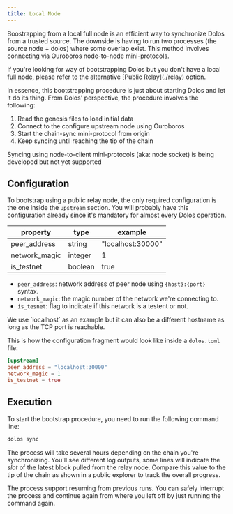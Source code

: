 ```yaml
---
title: Local Node
---
```



Boostrapping from a local full node is an efficient way to synchronize Dolos from a trusted source. The downside is having to run two processes (the source node + dolos) where some overlap exist. This method involves connecting via Ouroboros node-to-node mini-protocols.

<Aside type="note">
If you're looking for way of bootstrapping Dolos but you don't have a local full node, please refer to the alternative [Public Relay](./relay) option.
</Aside>

In essence, this bootstrapping procedure is just about starting Dolos and let it do its thing. From Dolos' perspective, the procedure involves the following:

1. Read the genesis files to load initial data
2. Connect to the configure upstream node using Ouroboros
3. Start the chain-sync mini-protocol from origin
4. Keep syncing until reaching the tip of the chain

<Aside type="note">
Syncing using node-to-client mini-protocols (aka: node socket) is being developed but not yet supported
</Aside>

## Configuration

To bootstrap using a public relay node, the only required configuration is the one inside the `upstream` section. You will probably have this configuration already since it's mandatory for almost every Dolos operation.

| property      | type    | example                                    |
| ------------- | ------- | ------------------------------------------ |
| peer_address  | string  | "localhost:30000"                          |
| network_magic | integer | 1                                          |
| is_testnet    | boolean | true                                       |

- `peer_address`: network address of peer node using `{host}:{port}` syntax.
- `network_magic`: the magic number of the network we're connecting to.
- `is_tesnet`: flag to indicate if this network is a testent or not.

<Aside type="tip">
We use `localhost` as an example but it can also be a different hostname as long as the TCP port is reachable.
</Aside>

This is how the configuration fragment would look like inside a `dolos.toml` file:

```toml
[upstream]
peer_address = "localhost:30000"
network_magic = 1
is_testnet = true
```

## Execution

To start the bootstrap procedure, you need to run the following command line:

```sh
dolos sync
```

The process will take several hours depending on the chain you're synchronizing. You'll see different log outputs, some lines will indicate the _slot_  of the latest block pulled from the relay node. Compare this value to the tip of the chain as shown in a public explorer to track the overall progress.

<Aside type="note">
The process support resuming from previous runs. You can safely interrupt the process and continue again from where you left off by just running the command again.
</Aside>
